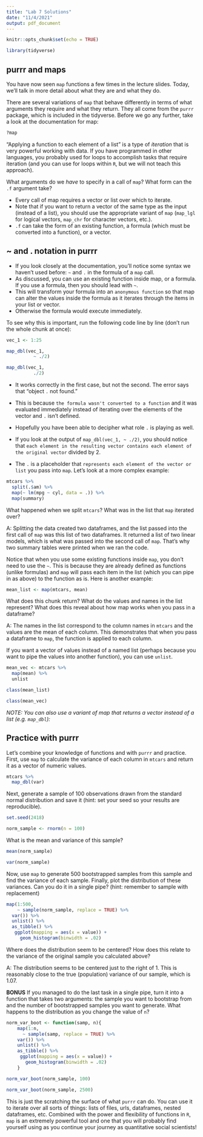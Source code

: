 ---
title: "Lab 7 Solutions"
date: "11/4/2021"
output: pdf_document
---

```{r setup, include=FALSE}
knitr::opts_chunk$set(echo = TRUE)
```

```{r, inlcude = FALSE}
library(tidyverse)
```

## purrr and maps

You have now seen `map` functions a few times in the lecture slides. Today, we'll talk in more detail about what they are and what they do. 

There are several variations of `map` that behave differently in terms of what arguments they require and what they return. They all come from the `purrr` package, which is included in the tidyverse. Before we go any further, take a look at the documentation for map:

```{r, eval = FALSE}
?map
```

"Applying a function to each element of a list" is a type of *iteration* that is very powerful working with data. If you have programmed in other languages, you probably used for loops to accomplish tasks that require iteration (and you can use for loops within `R`, but we will not teach this approach). 

What arguments do we *have* to specify in a call of `map`? What form can the `.f` argument take?

+ Every call of map requires a vector or list over which to iterate. 
* Note that if you want to return a vector of the same type as the input (instead of a list), you should use the appropriate variant of `map` (`map_lgl` for logical vectors, `map_chr` for character vectors, etc.). 
+ `.f` can take the form of an existing function, a formula (which must be converted into a function), or a vector. 

## ~ and . notation in purrr

+ If you look closely at the documentation, you'll notice some syntax we haven't used before: `~` and `.` in the formula of a `map` call. 
+ As discussed, you can use an existing function inside map, or a formula. If you use a formula, then you should lead with `~`. 
+ This will transform your formula into an `anonymous function` so that map can alter the values inside the formula as it iterates through the items in your list or vector. 
+ Otherwise the formula would execute immediately. 

To see why this is important, run the following code line by line (don't run the whole chunk at once):

```{r, eval = FALSE}
vec_1 <- 1:25

map_dbl(vec_1, 
          ~ ./2)

map_dbl(vec_1,
          ./2)
```

+ It works correctly in the first case, but not the second. The error says that "object `.` not found." 
+ This is because `the formula wasn't converted to a function` and it was evaluated immediately instead of iterating over the elements of the vector and `.` isn't defined. 

+ Hopefully you have been able to decipher what role `.` is playing as well. 
+ If you look at the output of `map_dbl(vec_1, ~ ./2)`, you should notice that `each element in the resulting vector contains each element of the original vector` divided by 2. 
+ The `.` is a placeholder that `represents each element of the vector or list` you pass into `map`. Let's look at a more complex example:

```{r}
mtcars %>%
  split(.$am) %>%
  map(~ lm(mpg ~ cyl, data = .)) %>%
  map(summary)
```

What happened when we split `mtcars`? What was in the list that `map` iterated over?

A: Splitting the data created two dataframes, and the list passed into the first call of `map` was this list of two dataframes. It returned a list of two linear models, which is what was passed into the second call of `map`. That's why two summary tables were printed when we ran the code.

Notice that when you use some existing functions inside `map`, you don't need to use the `~`. This is because they are already defined as functions (unlike formulas) and `map` will pass each item in the list (which you can pipe in as above) to the function as is. Here is another example:

```{r}
mean_list <- map(mtcars, mean)
```

What does this chunk return? What do the values and names in the list represent? What does this reveal about how map works when you pass in a dataframe?

A: The names in the list correspond to the column names in `mtcars` and the values are the mean of each column. This demonstrates that when you pass a dataframe to `map`, the function is applied to each column.

If you want a vector of values instead of a named list (perhaps because you want to pipe the values into another function), you can use `unlist`.

```{r}
mean_vec <- mtcars %>%
  map(mean) %>%
  unlist

class(mean_list)

class(mean_vec)
```
*NOTE: You can also use a variant of map that returns a vector instead of a list (e.g. `map_dbl`):*

## Practice with purrr

Let's combine your knowledge of functions and with `purrr` and practice. First, use `map` to calculate the variance of each column in `mtcars` and return it as a vector of numeric values.

```{r}
mtcars %>%
  map_dbl(var)
```

Next, generate a sample of 100 observations drawn from the standard normal distribution and save it (hint: set your seed so your results are reproducible).

```{r}
set.seed(2418)

norm_sample <- rnorm(n = 100)
```

What is the mean and variance of this sample?

```{r}
mean(norm_sample)

var(norm_sample)
```

Now, use `map` to generate 500 bootstrapped samples from this sample and find the variance of each sample. Finally, plot the distribution of these variances. Can you do it in a single pipe? (hint: remember to sample with replacement)

```{r}
map(1:500,
    ~ sample(norm_sample, replace = TRUE) %>%
  var()) %>%
  unlist() %>%
  as_tibble() %>%
   ggplot(mapping = aes(x = value)) +
     geom_histogram(binwidth = .02)

```
Where does the distribution seem to be centered? How does this relate to the variance of the original sample you calculated above?

A: The distribution seems to be centered just to the right of 1. This is reasonably close to the true (population) variance of our sample, which is 1.07. 

**BONUS** If you managed to do the last task in a single pipe, turn it into a function that takes two arguments: the sample you want to bootstrap from and the number of bootstrapped samples you want to generate. What happens to the distribution as you change the value of `n`?


```{r}
norm_var_boot <- function(samp, n){
    map(1:n,
      ~ sample(samp, replace = TRUE) %>%
    var()) %>%
    unlist() %>%
    as_tibble() %>%
     ggplot(mapping = aes(x = value)) +
       geom_histogram(binwidth = .02)
    }

norm_var_boot(norm_sample, 100)

norm_var_boot(norm_sample, 2500)

```

This is just the scratching the surface of what `purrr` can do. You can use it to iterate over all sorts of things: lists of files, urls, dataframes, nested dataframes, etc. Combined with the power and flexibility of functions in `R`, `map` is an extremely powerful tool and one that you will probably find yourself using as you continue your journey as quantitative social scientists!